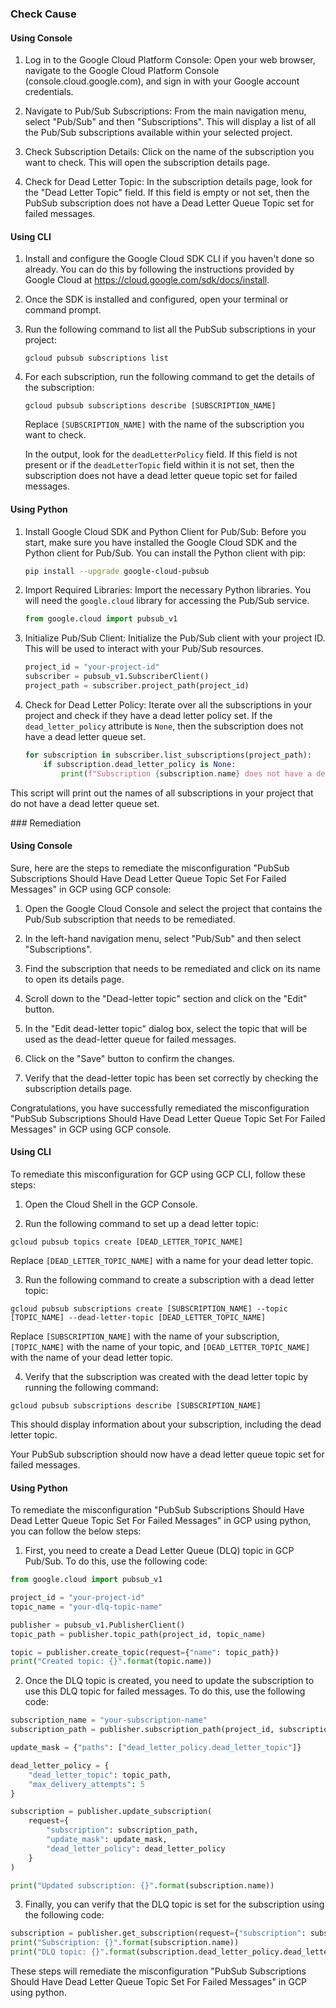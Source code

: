 

<Tabs><Tab title='Cause'>
### Check Cause

#### Using Console

1. Log in to the Google Cloud Platform Console: Open your web browser, navigate to the Google Cloud Platform Console (console.cloud.google.com), and sign in with your Google account credentials.

2. Navigate to Pub/Sub Subscriptions: From the main navigation menu, select "Pub/Sub" and then "Subscriptions". This will display a list of all the Pub/Sub subscriptions available within your selected project.

3. Check Subscription Details: Click on the name of the subscription you want to check. This will open the subscription details page. 

4. Check for Dead Letter Topic: In the subscription details page, look for the "Dead Letter Topic" field. If this field is empty or not set, then the PubSub subscription does not have a Dead Letter Queue Topic set for failed messages.

#### Using CLI

1. Install and configure the Google Cloud SDK CLI if you haven't done so already. You can do this by following the instructions provided by Google Cloud at https://cloud.google.com/sdk/docs/install.

2. Once the SDK is installed and configured, open your terminal or command prompt.

3. Run the following command to list all the PubSub subscriptions in your project:

   ```
   gcloud pubsub subscriptions list
   ```

4. For each subscription, run the following command to get the details of the subscription:

   ```
   gcloud pubsub subscriptions describe [SUBSCRIPTION_NAME]
   ```

   Replace `[SUBSCRIPTION_NAME]` with the name of the subscription you want to check.

   In the output, look for the `deadLetterPolicy` field. If this field is not present or if the `deadLetterTopic` field within it is not set, then the subscription does not have a dead letter queue topic set for failed messages.

#### Using Python

1. Install Google Cloud SDK and Python Client for Pub/Sub: Before you start, make sure you have installed the Google Cloud SDK and the Python client for Pub/Sub. You can install the Python client with pip:

   ```bash
   pip install --upgrade google-cloud-pubsub
   ```

2. Import Required Libraries: Import the necessary Python libraries. You will need the `google.cloud` library for accessing the Pub/Sub service.

   ```python
   from google.cloud import pubsub_v1
   ```

3. Initialize Pub/Sub Client: Initialize the Pub/Sub client with your project ID. This will be used to interact with your Pub/Sub resources.

   ```python
   project_id = "your-project-id"
   subscriber = pubsub_v1.SubscriberClient()
   project_path = subscriber.project_path(project_id)
   ```

4. Check for Dead Letter Policy: Iterate over all the subscriptions in your project and check if they have a dead letter policy set. If the `dead_letter_policy` attribute is `None`, then the subscription does not have a dead letter queue set.

   ```python
   for subscription in subscriber.list_subscriptions(project_path):
       if subscription.dead_letter_policy is None:
           print(f"Subscription {subscription.name} does not have a dead letter queue set.")
   ```
   
This script will print out the names of all subscriptions in your project that do not have a dead letter queue set.

</Tab>

<Tab title='Remediation'>
### Remediation

#### Using Console

Sure, here are the steps to remediate the misconfiguration "PubSub Subscriptions Should Have Dead Letter Queue Topic Set For Failed Messages" in GCP using GCP console:

1. Open the Google Cloud Console and select the project that contains the Pub/Sub subscription that needs to be remediated.

2. In the left-hand navigation menu, select "Pub/Sub" and then select "Subscriptions".

3. Find the subscription that needs to be remediated and click on its name to open its details page.

4. Scroll down to the "Dead-letter topic" section and click on the "Edit" button.

5. In the "Edit dead-letter topic" dialog box, select the topic that will be used as the dead-letter queue for failed messages.

6. Click on the "Save" button to confirm the changes.

7. Verify that the dead-letter topic has been set correctly by checking the subscription details page.

Congratulations, you have successfully remediated the misconfiguration "PubSub Subscriptions Should Have Dead Letter Queue Topic Set For Failed Messages" in GCP using GCP console.

#### Using CLI

To remediate this misconfiguration for GCP using GCP CLI, follow these steps:

1. Open the Cloud Shell in the GCP Console.

2. Run the following command to set up a dead letter topic:

```
gcloud pubsub topics create [DEAD_LETTER_TOPIC_NAME]
```

Replace `[DEAD_LETTER_TOPIC_NAME]` with a name for your dead letter topic.

3. Run the following command to create a subscription with a dead letter topic:

```
gcloud pubsub subscriptions create [SUBSCRIPTION_NAME] --topic [TOPIC_NAME] --dead-letter-topic [DEAD_LETTER_TOPIC_NAME]
```

Replace `[SUBSCRIPTION_NAME]` with the name of your subscription, `[TOPIC_NAME]` with the name of your topic, and `[DEAD_LETTER_TOPIC_NAME]` with the name of your dead letter topic.

4. Verify that the subscription was created with the dead letter topic by running the following command:

```
gcloud pubsub subscriptions describe [SUBSCRIPTION_NAME]
```

This should display information about your subscription, including the dead letter topic.

Your PubSub subscription should now have a dead letter queue topic set for failed messages.

#### Using Python

To remediate the misconfiguration "PubSub Subscriptions Should Have Dead Letter Queue Topic Set For Failed Messages" in GCP using python, you can follow the below steps:

1. First, you need to create a Dead Letter Queue (DLQ) topic in GCP Pub/Sub. To do this, use the following code:

```python
from google.cloud import pubsub_v1

project_id = "your-project-id"
topic_name = "your-dlq-topic-name"

publisher = pubsub_v1.PublisherClient()
topic_path = publisher.topic_path(project_id, topic_name)

topic = publisher.create_topic(request={"name": topic_path})
print("Created topic: {}".format(topic.name))
```

2. Once the DLQ topic is created, you need to update the subscription to use this DLQ topic for failed messages. To do this, use the following code:

```python
subscription_name = "your-subscription-name"
subscription_path = publisher.subscription_path(project_id, subscription_name)

update_mask = {"paths": ["dead_letter_policy.dead_letter_topic"]}

dead_letter_policy = {
    "dead_letter_topic": topic_path,
    "max_delivery_attempts": 5
}

subscription = publisher.update_subscription(
    request={
        "subscription": subscription_path,
        "update_mask": update_mask,
        "dead_letter_policy": dead_letter_policy
    }
)

print("Updated subscription: {}".format(subscription.name))
```

3. Finally, you can verify that the DLQ topic is set for the subscription using the following code:

```python
subscription = publisher.get_subscription(request={"subscription": subscription_path})
print("Subscription: {}".format(subscription.name))
print("DLQ topic: {}".format(subscription.dead_letter_policy.dead_letter_topic))
```

These steps will remediate the misconfiguration "PubSub Subscriptions Should Have Dead Letter Queue Topic Set For Failed Messages" in GCP using python.


</Tab>
</Tabs>